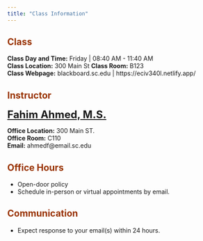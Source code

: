```yaml
---
title: "Class Information"
---
```


## <font color="993300">Class</font>  

**Class Day and Time:** 	Friday | 08:40 AM - 11:40 AM  
**Class Location:**	300 Main St 
**Class Room:** B123  
**Class Webpage:**	blackboard.sc.edu | https://eciv340l.netlify.app/    

## <font color="993300">Instructor</font>   

<font size= "5.5">[**Fahim Ahmed, M.S.**](https://fahimahmed.netlify.app/)</font>  

**Office Location:** 300 Main ST.   
**Office Room:** C110    
**Email:** ahmedf@email.sc.edu  

## <font color="993300">Office Hours</font> 

+ Open-door policy  
+ Schedule in-person or virtual appointments by email.  

## <font color="993300">Communication</font>

+ Expect response to your email(s) within 24 hours.  









